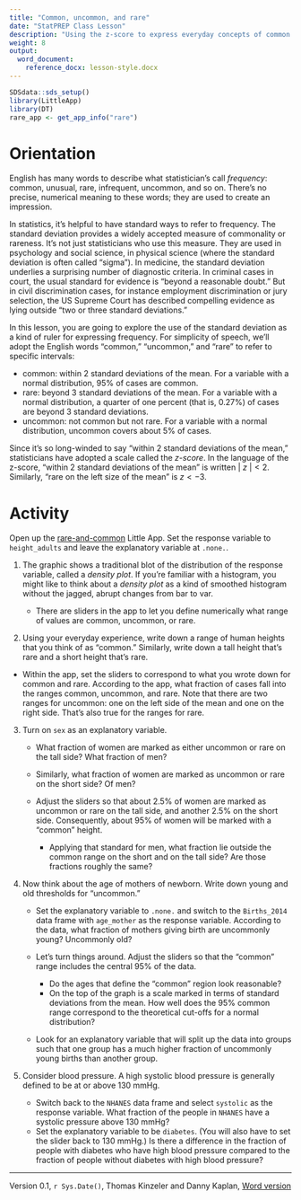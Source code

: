 ```yaml
---
title: "Common, uncommon, and rare"
date: "StatPREP Class Lesson"
description: "Using the z-score to express everyday concepts of common and rare."
weight: 8
output:
  word_document:
    reference_docx: lesson-style.docx
---
```


```r
SDSdata::sds_setup()
library(LittleApp)
library(DT)
rare_app <- get_app_info("rare")
```

# Orientation 

English has many words to describe what statistician's call *frequency*: common, unusual, rare, infrequent, uncommon, and so on. There's no precise, numerical meaning to these words; they are used to create an impression.

In statistics, it's helpful to have standard ways to refer to frequency. The standard deviation provides a widely accepted measure of commonality  or rareness. It's not just statisticians who use this measure. They are used in psychology and social science, in physical science (where the standard deviation is often called "sigma"). In medicine, the standard deviation underlies a surprising number of diagnostic criteria. In criminal cases in court, the usual standard for evidence is "beyond a reasonable doubt." But in civil discrimination cases, for instance employment discrimination or jury selection, the US Supreme Court has described compelling evidence as lying outside "two or three standard deviations."

In this lesson, you are going to explore the use of the standard deviation as a kind of ruler for expressing frequency. For simplicity of speech,  we'll adopt the English words "common,"  "uncommon," and "rare" to refer to specific intervals:

* common: within 2 standard deviations of the mean. For a variable with a normal distribution, 95% of cases are common.
* rare: beyond 3 standard deviations of the mean. For a variable with a normal distribution, a quarter of one percent (that is, 0.27%) of cases are beyond 3 standard deviations.
* uncommon: not common but not rare. For a variable with  a  normal distribution, uncommon covers about 5% of cases.  

Since it's so long-winded to say "within 2 standard deviations of the mean," statisticians have adopted a scale called the *z-score*. In the language of the z-score, "within 2 standard deviations of the mean" is written $|\ z\ | < 2$. Similarly, "rare on  the left size of the mean" is $z < -3$.


# Activity

Open up the [rare-and-common](`r rare_app$url`) Little App.  Set the response variable to `height_adults` and leave the explanatory variable at `.none.`. 

1. The graphic shows a traditional blot of the distribution of the response variable, called a *density plot*. If you're familiar with a histogram, you might like to think about a *density plot* as a kind of smoothed histogram without the jagged, abrupt changes from bar to var.

    * There are sliders in the app to let you define numerically what range of values are common, uncommon, or rare. 
    
2. Using your everyday experience, write down a range of human heights that you think of as "common." Similarly, write down a tall height that's rare and a short height that's rare.

* Within the app, set the sliders to correspond to what you wrote down for common and rare. According to the app, what fraction of cases fall into the ranges common, uncommon,  and rare. Note that there are two ranges for uncommon: one on the left side of the mean and one on the right side. That's also true for the ranges for rare.

3. Turn on `sex` as an explanatory variable. 

    * What fraction of women are marked as either uncommon or rare on the tall side? What fraction of men?
    
    * Similarly, what fraction of women are marked as uncommon or rare on the short side? Of men?
    
    * Adjust the sliders so that about 2.5% of women are marked as uncommon or rare on the tall side, and another 2.5% on the short side. Consequently,  about 95% of women will be marked with a "common" height. 
        - Applying that standard for men, what fraction lie outside the common range on  the short and on the tall side? Are those fractions roughly the same?  
    
4. Now think about the age of mothers of newborn. Write down young and old thresholds for "uncommon." 

    * Set the explanatory variable to `.none.` and switch to the `Births_2014` data frame with `age_mother` as the response variable. According to the data, what fraction of mothers giving birth are uncommonly young? Uncommonly old?

    * Let's turn things around. Adjust the sliders so that the "common" range includes the central 95% of the data. 
        - Do the ages that define the "common" region look reasonable?
        - On the top of the graph is a scale marked in terms of standard deviations from the mean. How well does the 95% common range correspond to the theoretical cut-offs for a normal distribution?
    * Look for an explanatory variable that will split up the data into groups such that one group has a much higher fraction of uncommonly young births than another group.
    
5. Consider blood pressure. A high systolic blood pressure is generally defined to be at or above 130 mmHg.

    * Switch back to the `NHANES` data frame and select `systolic` as the response variable. What fraction of the  people in `NHANES` have a systolic pressure above 130 mmHg?
    * Set the explanatory variable to be `diabetes`. (You will also have to set the slider back to 130 mmHg.) Is there a difference in the fraction of people with diabetes who have high blood pressure compared to the fraction of people without diabetes with high blood pressure?



----------------------

Version 0.1, `r Sys.Date()`, Thomas Kinzeler and Danny Kaplan, [Word version](`r paste0("/word-versions/",tools::file_path_sans_ext(knitr::current_input()), ".docx")`)